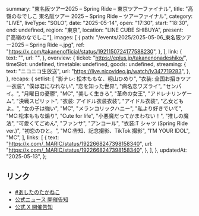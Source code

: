   summary: "東名阪ツアー2025 – Spring Ride – 東京ツアーファイナル",
  title: "高嶺のなでしこ 東名阪ツアー 2025 – Spring Ride – ツアーファイナル",
  category: "LIVE",
  liveType: "SOLO",
  date: "2025-05-14",
  open: "17:30",
  start: "18:30",
  end: undefined,
  region: "東京",
  location: "LINE CUBE SHIBUYA",
  present: ["高嶺のなでしこ"],
  images: [
    {
      path: "/events/2025/2025-05-06_東名阪ツアー2025 – Spring Ride –.jpg",
      ref: "https://x.com/takanenofficial/status/1921150724177588230",
    },
  ],
  link: {
    text: "",
    url: "",
  },
  overview: {
    ticket: "https://eplus.jp/takanenonadeshiko/",
    timeSlot: undefined,
    timetable: undefined,
    goods: undefined,
    streaming: {
      text: "ニコニコ生放送",
      url: "https://live.nicovideo.jp/watch/lv347719283",
    },
  },
  recaps: {
    setlist: [
      "影ナレ: 松本ももな、籾山ひめり",
      "衣装: 全国お招きツアー衣装",
      "僕は君になれない",
      "恋を知った世界",
      "病名恋ワズライ",
      "センパイ。",
      "月曜日の憂鬱",
      "MC",
      "美しく生きろ",
      "革命の女王",
      "アドレナリンゲーム",
      "決戦スピリット",
      "衣装: アイドル衣装衣装",
      "アイドル衣装",
      "乙女どもよ。",
      "女の子は強い",
      "MC",
      "メランコリックハニー",
      "私より好きでいて",
      "MC:松本ももな煽り",
      "Cute for life",
      "小悪魔だってかまわない！",
      "推しの魔法",
      "可愛くてごめん",
      "ファンサ",
      "アンコール",
      "衣装:T シャツ (Spring Ride ver.)",
      "初恋のひと。",
      "MC:告知、記念撮影、TikTok 撮影",
      "I’M YOUR IDOL",
      "MC",
    ],
    links: [
      {
        text: "https://x.com/_MARIC/status/1922668247398158340",
        url: "https://x.com/_MARIC/status/1922668247398158340",
      },
    ],
  },
  updatedAt: "2025-05-13",
};

## リンク

- [#あしたのたかねこ](https://x.com/takanenofficial/status/1922260541734523085)
- [公式ニュース 開催告知](https://takanenonadeshiko.jp/?p=3375)
- [公式 X 開催告知](https://x.com/takanenofficial/status/1890357852654432475)
